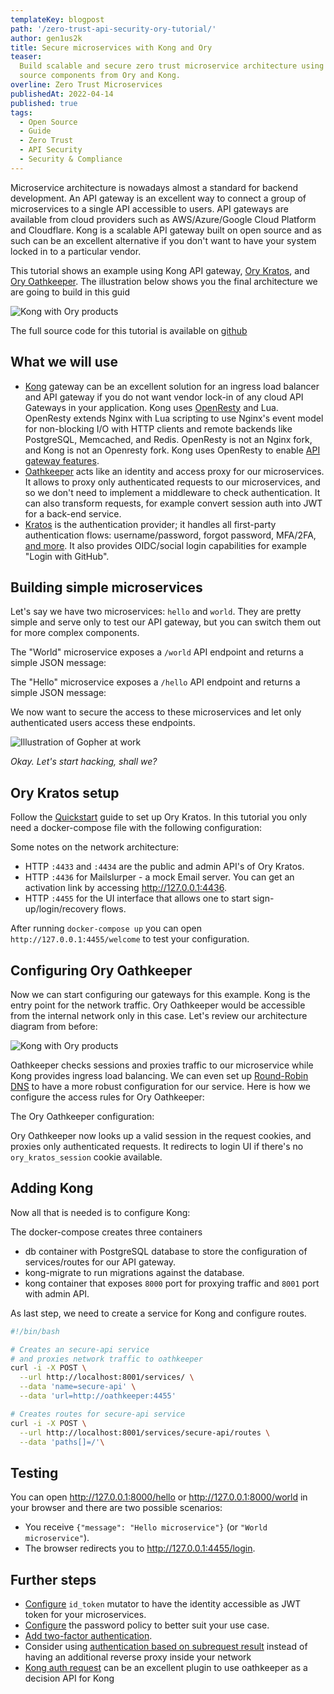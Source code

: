 ```yaml
---
templateKey: blogpost
path: '/zero-trust-api-security-ory-tutorial/'
author: gen1us2k
title: Secure microservices with Kong and Ory
teaser:
  Build scalable and secure zero trust microservice architecture using open
  source components from Ory and Kong.
overline: Zero Trust Microservices
publishedAt: 2022-04-14
published: true
tags:
  - Open Source
  - Guide
  - Zero Trust
  - API Security
  - Security & Compliance
---
```



Microservice architecture is nowadays almost a standard for backend development.
An API gateway is an excellent way to connect a group of microservices to a
single API accessible to users. API gateways are available from cloud providers
such as AWS/Azure/Google Cloud Platform and Cloudflare. Kong is a scalable API
gateway built on open source and as such can be an excellent alternative if you
don't want to have your system locked in to a particular vendor.

This tutorial shows an example using Kong API gateway,
[Ory Kratos](https://www.ory.sh/docs/kratos), and
[Ory Oathkeeper](https://www.ory.sh/docs/oathkeeper). The illustration below
shows you the final architecture we are going to build in this guid

![Kong with Ory products](./media/kong_hello.jpeg)

The full source code for this tutorial is available on
[github](https://github.com/gen1us2k/kong_showcase)

## What we will use

- [Kong](https://konghq.com/) gateway can be an excellent solution for an
  ingress load balancer and API gateway if you do not want vendor lock-in of any
  cloud API Gateways in your application. Kong uses
  [OpenResty](https://openresty.org/en/) and Lua. OpenResty extends Nginx with
  Lua scripting to use Nginx's event model for non-blocking I/O with HTTP
  clients and remote backends like PostgreSQL, Memcached, and Redis. OpenResty
  is not an Nginx fork, and Kong is not an Openresty fork. Kong uses OpenResty
  to enable
  [API gateway features](https://microservices.io/patterns/apigateway.html).
- [Oathkeeper](https://ory.sh/docs/oathkeeper) acts like an identity and access
  proxy for our microservices. It allows to proxy only authenticated requests to
  our microservices, and so we don't need to implement a middleware to check
  authentication. It can also transform requests, for example convert session
  auth into JWT for a back-end service.
- [Kratos](https://ory.sh/docs/kratos) is the authentication provider; it
  handles all first-party authentication flows: username/password, forgot
  password, MFA/2FA, [and more](https://www.ory.sh/docs/kratos/self-service). It
  also provides OIDC/social login capabilities for example "Login with GitHub".

## Building simple microservices

Let's say we have two microservices: `hello` and `world`. They are pretty simple
and serve only to test our API gateway, but you can switch them out for more
complex components.

The "World" microservice exposes a `/world` API endpoint and returns a simple
JSON message:

<CodeFromRemote
  src="https://github.com/gen1us2k/kong_showcase/blob/master/world/main.go"
  lang="go"
/>

The "Hello" microservice exposes a `/hello` API endpoint and returns a simple
JSON message:

<CodeFromRemote
  src="https://github.com/gen1us2k/kong_showcase/blob/master/hello/main.go"
  lang="go"
/>

We now want to secure the access to these microservices and let only
authenticated users access these endpoints.

![Illustration of Gopher at work](media/gopher-at-work.png)

_Okay. Let's start hacking, shall we?_

## Ory Kratos setup

Follow the [Quickstart](https://www.ory.sh/docs/kratos/quickstart) guide to set
up Ory Kratos. In this tutorial you only need a docker-compose file with the
following configuration:

<CodeFromRemote
  src="https://github.com/gen1us2k/kong_showcase/blob/master/docker-compose.yml"
  lang="yaml"
  startAt="postgres-kratos:"
/>
Some notes on the network architecture:

- HTTP `:4433` and `:4434` are the public and admin API's of Ory Kratos.
- HTTP `:4436` for Mailslurper - a mock Email server. You can get an activation
  link by accessing http://127.0.0.1:4436.
- HTTP `:4455` for the UI interface that allows one to start
  sign-up/login/recovery flows.

After running `docker-compose up` you can open `http://127.0.0.1:4455/welcome`
to test your configuration.

## Configuring Ory Oathkeeper

Now we can start configuring our gateways for this example. Kong is the entry
point for the network traffic. Ory Oathkeeper would be accessible from the
internal network only in this case. Let's review our architecture diagram from
before:

![Kong with Ory products](./media/kong_hello.jpeg)

Oathkeeper checks sessions and proxies traffic to our microservice while Kong
provides ingress load balancing. We can even set up
[Round-Robin DNS](https://en.wikipedia.org/wiki/Round-robin_DNS) to have a more
robust configuration for our service. Here is how we configure the access rules
for Ory Oathkeeper:

<CodeFromRemote
  src="https://github.com/gen1us2k/kong_showcase/blob/master/oathkeeper/access-rules.yml"
  lang="yaml"
/>

The Ory Oathkeeper configuration:

<CodeFromRemote
  src="https://github.com/gen1us2k/kong_showcase/blob/master/oathkeeper/oathkeeper.yml"
  lang="yaml"
/>

Ory Oathkeeper now looks up a valid session in the request cookies, and proxies
only authenticated requests. It redirects to login UI if there's no
`ory_kratos_session` cookie available.

## Adding Kong

Now all that is needed is to configure Kong:

<CodeFromRemote
  src="https://github.com/gen1us2k/kong_showcase/blob/master/docker-compose.yml"
  lang="yaml"
  startAt="services:"
  endAt="hello"
/>

The docker-compose creates three containers

- db container with PostgreSQL database to store the configuration of
  services/routes for our API gateway.
- kong-migrate to run migrations against the database.
- kong container that exposes `8000` port for proxying traffic and `8001` port
  with admin API.

As last step, we need to create a service for Kong and configure routes.

```bash
#!/bin/bash

# Creates an secure-api service
# and proxies network traffic to oathkeeper
curl -i -X POST \
  --url http://localhost:8001/services/ \
  --data 'name=secure-api' \
  --data 'url=http://oathkeeper:4455'

# Creates routes for secure-api service
curl -i -X POST \
  --url http://localhost:8001/services/secure-api/routes \
  --data 'paths[]=/'\
```

## Testing

You can open http://127.0.0.1:8000/hello or http://127.0.0.1:8000/world in your
browser and there are two possible scenarios:

- You receive `{"message": "Hello microservice"}` (or `"World microservice"`).
- The browser redirects you to http://127.0.0.1:4455/login.

## Further steps

- [Configure](https://www.ory.sh/docs/kratos/guides/zero-trust-iap-proxy-identity-access-proxy)
  `id_token` mutator to have the identity accessible as JWT token for your
  microservices.
- [Configure](https://www.ory.sh/docs/kratos/guides/password-policy) the
  password policy to better suit your use case.
- [Add two-factor authentication](https://www.ory.sh/docs/kratos/guides/two-factor-authentication-2fa-mfa).
- Consider using
  [authentication based on subrequest result](https://docs.nginx.com/nginx/admin-guide/security-controls/configuring-subrequest-authentication/)
  instead of having an additional reverse proxy inside your network
- [Kong auth request](https://github.com/ascho/kong-auth-request) can be an
  excellent plugin to use oathkeeper as a decision API for Kong
